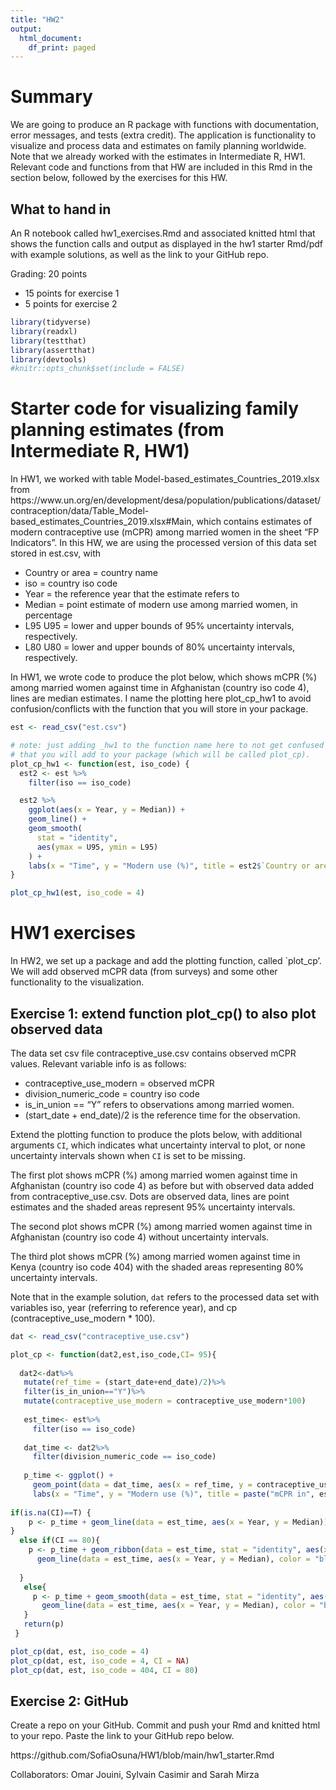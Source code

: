 ```yaml
---
title: "HW2"
output:
  html_document:
    df_print: paged
---
```


# Summary

We are going to produce an R package with functions with documentation, error messages, and tests (extra credit). The application is functionality to visualize and process data and estimates on family planning worldwide. Note that we already worked with the estimates in Intermediate R, HW1. Relevant code and functions from that HW are included in this Rmd in the section below, followed by the exercises for this HW. 



## What to hand in

An R notebook called hw1_exercises.Rmd and associated knitted html that shows the function calls and output as displayed in the hw1 starter Rmd/pdf with example solutions, as well as the link to your GitHub repo.


Grading: 20 points

- 15 points for exercise 1
- 5 points for exercise 2

```r
library(tidyverse)
library(readxl)
library(testthat)
library(assertthat)
library(devtools)
#knitr::opts_chunk$set(include = FALSE)
```

# Starter code for visualizing family planning estimates (from Intermediate R, HW1)
In HW1, we worked with table Model-based_estimates_Countries_2019.xlsx from https://www.un.org/en/development/desa/population/publications/dataset/contraception/data/Table_Model-based_estimates_Countries_2019.xlsx#Main, which contains estimates of modern contraceptive use (mCPR) among married women in the sheet "FP Indicators". In this HW, we are using the processed version of this data set stored in est.csv, with 

- Country or area = country name
- iso	= country iso code 
- Year = the reference year that the estimate refers to 
- Median = point estimate of modern use among married women, in percentage	
- L95	U95 = lower and upper bounds of 95% uncertainty intervals, respectively. 
- L80	U80 = lower and upper bounds of 80% uncertainty intervals, respectively. 

In HW1, we wrote code to produce the plot below, which shows mCPR (%) among married women against time in Afghanistan (country iso code 4), lines are median estimates. I name the plotting here plot_cp_hw1 to avoid confusion/conflicts with the function that you will store in your package. 
```r
est <- read_csv("est.csv")
```

```r
# note: just adding _hw1 to the function name here to not get confused with the function 
# that you will add to your package (which will be called plot_cp).
plot_cp_hw1 <- function(est, iso_code) {
  est2 <- est %>%
    filter(iso == iso_code)

  est2 %>%
    ggplot(aes(x = Year, y = Median)) +
    geom_line() +
    geom_smooth(
      stat = "identity",
      aes(ymax = U95, ymin = L95)
    ) +
    labs(x = "Time", y = "Modern use (%)", title = est2$`Country or area`[1])
}
```

```r
plot_cp_hw1(est, iso_code = 4)
```


# HW1 exercises

In HW2, we set up a package and add the plotting function, called `plot_cp'. We will add observed mCPR data (from surveys) and some other functionality to the visualization.


## Exercise 1: extend function plot_cp() to also plot observed data


The data set csv file contraceptive_use.csv contains observed mCPR values. Relevant variable info is as follows:

- contraceptive_use_modern = observed mCPR 
- division_numeric_code = country iso code
- is_in_union == "Y" refers to observations among married women. 
- (start_date + end_date)/2 is the reference time for the observation. 

Extend the plotting function to produce the plots below, with additional arguments `CI`, which indicates what uncertainty interval to plot, or none uncertainty intervals shown when `CI` is set to be missing. 

The first plot shows mCPR (%) among married women against time in Afghanistan (country iso code 4) as before but with observed data added from contraceptive_use.csv. Dots are observed data, lines are point estimates and the shaded areas represent 95% uncertainty intervals. 

The second plot shows mCPR (%) among married women against time in Afghanistan (country iso code 4) without uncertainty intervals. 

The third plot shows mCPR (%) among married women against time in Kenya (country iso code 404) with the shaded areas representing 80% uncertainty intervals. 

Note that in the example solution, `dat` refers to the processed data set with variables iso, year (referring to reference year), and cp (contraceptive_use_modern * 100). 

```r
dat <- read_csv("contraceptive_use.csv")

plot_cp <- function(dat2,est,iso_code,CI= 95){
   
  dat2<-dat%>%
   mutate(ref_time = (start_date+end_date)/2)%>%
   filter(is_in_union=="Y")%>%
   mutate(contraceptive_use_modern = contraceptive_use_modern*100)
   
   est_time<- est%>%
     filter(iso == iso_code)
   
   dat_time <- dat2%>%
     filter(division_numeric_code == iso_code)
   
   p_time <- ggplot() + 
     geom_point(data = dat_time, aes(x = ref_time, y = contraceptive_use_modern)) +
     labs(x = "Time", y = "Modern use (%)", title = paste("mCPR in", est_time$`Country or area`[1]))
   
if(is.na(CI)==T) {
    p <- p_time + geom_line(data = est_time, aes(x = Year, y = Median))
}
  else if(CI == 80){
    p <- p_time + geom_ribbon(data = est_time, stat = "identity", aes(x = Year, y = Median, ymin = L80, ymax = U80), alpha = 0.3) +
      geom_line(data = est_time, aes(x = Year, y = Median), color = "blue")
      
  }
   else{
     p <- p_time + geom_smooth(data = est_time, stat = "identity", aes(x = Year, y = Median, ymin = L95, ymax = U95), alpha = 0.3) +
       geom_line(data = est_time, aes(x = Year, y = Median), color = "blue")
   }
   return(p)
 }

```


```r
plot_cp(dat, est, iso_code = 4)
plot_cp(dat, est, iso_code = 4, CI = NA)
plot_cp(dat, est, iso_code = 404, CI = 80)
```

## Exercise 2: GitHub

Create a repo on your GitHub. Commit and push your Rmd and knitted html to your repo. Paste the link to your GitHub repo below.

https://github.com/SofiaOsuna/HW1/blob/main/hw1_starter.Rmd



Collaborators: Omar Jouini, Sylvain Casimir and Sarah Mirza


